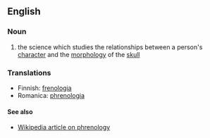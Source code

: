 ==English==

===Noun===

# the science which studies the relationships between a person's [[character]] and the [[morphology]] of the [[skull]]

===Translations===
*Finnish: [[frenologia]]
*Romanica: [[phrenologia]]

====See also====
* [http://en.wikipedia.org/wiki/Phrenology Wikipedia article on phrenology]